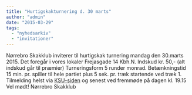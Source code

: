 ```yaml
---
title: "Hurtigskakturnering d. 30 marts"
author: "admin"
date: "2015-03-29"
tags: 
  - "nyhedsarkiv"
  - "invitationer"
---
```


Nørrebro Skakklub inviterer til hurtigskak turnering mandag den 30.marts 2015. Det foregår i vores lokaler Frejasgade 14 Kbh.N. Indskud kr. 50,- (alt indskud går til præmier) Turneringsform 5 runder monrad. Betænkningstid 15 min. pr. spiller til hele partiet plus 5 sek. pr. træk startende ved træk 1. Tilmelding helst via [KSU-siden](http://ksu.dk/kalender/dotnet/viskalender.aspx?id=1462) og senest ved fremmøde på dagen kl. 19.15 Vel mødt! Nørrebro Skakklub
